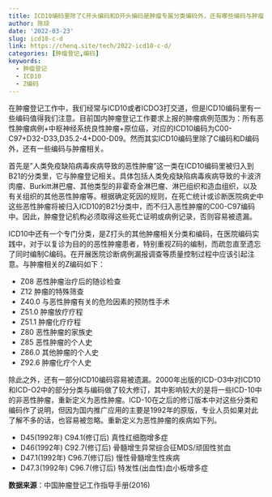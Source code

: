 ```yaml
---
title: ICD10编码里除了C开头编码和D开头编码是肿瘤专属分类编码外，还有哪些编码与肿瘤相关？
author: 陈琼
date: '2022-03-23'
slug: icd10-c-d
link: https://chenq.site/tech/2022-icd10-c-d/
categories: [肿瘤登记,编码]
keywords:
  - 肿瘤登记
  - ICD10
  - Z编码
---
```


在肿瘤登记工作中，我们经常与ICD10或者ICDO3打交道，但是ICD10编码里有一些编码值得我们注意。目前国内肿瘤登记工作要求上报的肿瘤病例范围为：所有恶性肿瘤病例+中枢神经系统良性肿瘤+原位癌，对应的ICD10编码为C00-C97+D32-D33,D35.2-4+D00-D09。然而其实ICD10编码里除了C编码和D编码外，还有一些编码与肿瘤相关。

首先是"人类免疫缺陷病毒疾病导致的恶性肿瘤"这一类在ICD10编码里被归入到B21的分类里，它与肿瘤登记相关。具体包括人类免疫缺陷病毒疾病导致的卡波济肉瘤、Burkitt淋巴瘤、其他类型的非霍奇金淋巴瘤、淋巴组织和造血组织，以及有关组织的其他恶性肿瘤等。根据确定死因的规则，在死亡统计或诊断医院病史中这些恶性肿瘤将被归入ICD10的B21分类中，而不归入恶性肿瘤的C00-C97编码中。因此，肿瘤登记机构必须取得这些死亡证明或病例记录，否则容易被遗漏。

ICD10中还有一个专门分类，是Z打头的其他肿瘤相关分类和编码，在医院编码实践中，对于以复诊为目的的恶性肿瘤患者，特别重视Z码的编制，而疏忽直至遗忘了同时编制C编码。在开展医院诊断病例漏报调查等质量控制过程中应该引起注意。与肿瘤相关的Z编码如下：

- Z08 恶性肿瘤治疗后的随诊检查
- Z12 肿瘤的特殊筛查
- Z40.0 与恶性肿瘤有关的危险因素的预防性手术
- Z51.0 肿瘤放疗疗程
- Z51.1 肿瘤化疗疗程
- Z80 恶性肿瘤的家族史
- Z85 恶性肿瘤的个人史
- Z86.0 其他肿瘤的个人史
- Z92.6 肿瘤化疗个人史

除此之外，还有一部分ICD10编码容易被遗漏。2000年出版的ICD-O3中对ICD10和ICD-O2中的部分分类与编码做了较大修订，其中影响较大的是将一些ICD-10中的非恶性肿瘤，重新定义为恶性肿瘤。ICD-10在之后的修订版本中对这些分类和编码作了说明，但因为国内推广应用的主要是1992年的原版，专业人员如果对此了解不多的话，也容易被忽略。重新定义为恶性肿瘤的疾病如下列。

- D45(1992年) C94.1(修订后) 真性红细胞增多症
- D46(1992年) C92.7(修订后) 骨髓增生异常综合征MDS/顽固性贫血
- D47.1(1992年) C96.7(修订后) 慢性骨髓增生性疾病
- D47.3(1992年) C96.7(修订后) 特发性(出血性)血小板增多症

**数据来源**：中国肿瘤登记工作指导手册(2016)

